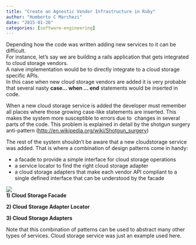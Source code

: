 ```yaml
---
title: "Create an Agnostic Vendor Infrastructure in Ruby"
author: "Humberto C Marchezi"
date: "2015-01-26"
categories: [software-engineering]
---
```


<div dir="ltr" style="text-align: left;" trbidi="on">

Depending how the code was written adding new services to it can be
difficult.  
For instance, let's say we are building a rails application that gets
integrated to cloud storage vendors.  
A naive implementation would be to directly integrate to a cloud storage
specific APIs.  
In this case when new cloud storage vendors are added it is very
probable that several nasty **case... when ... end** statements would be
inserted in code.  
  

When a new cloud storage service is added the developer must remember
all places where those growing case-like statements are inserted. This
makes the system more susceptible to errors due to  changes in several
parts of the code. This problem is explained in detail by the shotgun
surgery anti-pattern (<http://en.wikipedia.org/wiki/Shotgun_surgery>)  
  
The rest of the system shouldn't be aware that a new cloudstorage
service was added. That is where a combination of design patterns come
in handy:  

-   a facade to provide a simple interface for cloud storage operations 
-   a service locator to find the right cloud storage adapter
-   a cloud storage adapters that make each vendor API compliant to a
    single defined interface that can be understood by the facade

  
![](https://docs.google.com/drawings/d/1KjeuJpOAId3tUyO41OAfSVL-9rFSNxDCIbnOY--dBaA/pub?w=590&h=561)  
**1) Cloud Storage Facade**  
  

**2) Cloud Storage Adapter Locator**  
  

**3) Cloud Storage Adapters**  
  

Note that this combination of patterns can be used to abstract many
other types of services. Cloud storage service was just an example used
here.  
  

</div>
